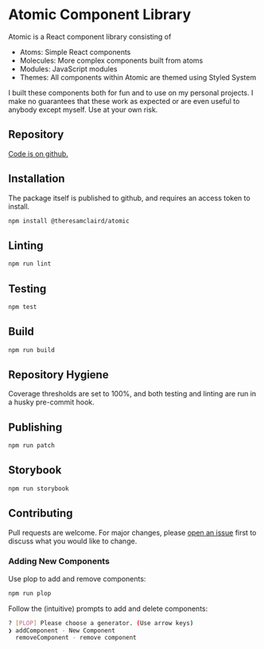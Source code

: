 
<Meta title="Documentation/Introduction" />

# Atomic Component Library

Atomic is a React component library consisting of

- Atoms: Simple React components
- Molecules: More complex components built from atoms
- Modules: JavaScript modules
- Themes: All components within Atomic are themed using Styled System

I built these components both for fun and to use on my personal projects. I make no guarantees that these work as expected or are even useful to anybody except myself. Use at your own risk.

## Repository

<a href="https://github.com/theresamclaird/atomic">Code is on github.</a>

## Installation

The package itself is published to github, and requires an access token to install.

```bash
npm install @theresamclaird/atomic
```

## Linting

```bash
npm run lint
```

## Testing

```bash
npm test
```

## Build

```bash
npm run build
```

## Repository Hygiene

Coverage thresholds are set to 100%, and both testing and linting are run in a husky pre-commit hook.

## Publishing

```bash
npm run patch
```

## Storybook

```bash
npm run storybook
```

## Contributing

Pull requests are welcome. For major changes, please <a href="https://github.com/theresamclaird/atomic/issues">open an issue</a> first
to discuss what you would like to change.

### Adding New Components

Use plop to add and remove components:

```bash
npm run plop
```

Follow the (intuitive) prompts to add and delete components:

```bash
? [PLOP] Please choose a generator. (Use arrow keys)
❯ addComponent - New Component
  removeComponent - remove component
```
